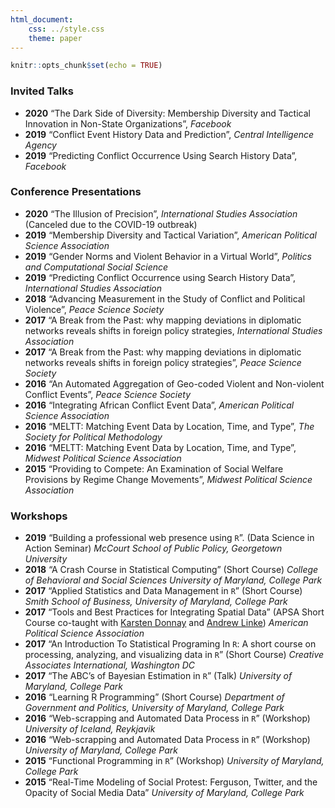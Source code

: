 ```yaml
---
html_document:
    css: ../style.css
    theme: paper 
---
```


```r
knitr::opts_chunk$set(echo = TRUE)
```


### Invited Talks

- **2020** "The Dark Side of Diversity: Membership Diversity and Tactical Innovation in Non-State Organizations", _Facebook_
- **2019** "Conflict Event History Data and Prediction", _Central Intelligence Agency_
- **2019** "Predicting Conflict Occurrence Using Search History Data", _Facebook_

### Conference Presentations

- **2020** "The Illusion of Precision", _International Studies Association_ (Canceled due to the COVID-19 outbreak)
- **2019** "Membership Diversity and Tactical Variation", _American Political Science Association_
- **2019** "Gender Norms and Violent Behavior in a Virtual World", _Politics and Computational Social Science_
- **2019** "Predicting Conflict Occurrence using Search History Data", _International Studies Association_
- **2018** "Advancing Measurement in the Study of Conflict and Political Violence", _Peace Science Society_
- **2017** "A Break from the Past: why mapping deviations in diplomatic networks reveals shifts in foreign policy strategies, _International Studies Association_ 
- **2017** "A Break from the Past: why mapping deviations in diplomatic networks reveals shifts in foreign policy strategies", _Peace Science Society_
- **2016** "An Automated Aggregation of Geo-coded Violent and Non-violent Conflict Events", _Peace Science Society_
- **2016** "Integrating African Conflict Event Data", _American Political Science Association_
- **2016** "MELTT: Matching Event Data by Location, Time, and Type", _The Society for Political Methodology_
- **2016** "MELTT: Matching Event Data by Location, Time, and Type", _Midwest Political Science Association_
- **2015** "Providing to Compete: An Examination of Social Welfare Provisions by Regime Change Movements", _Midwest Political Science Association_

### Workshops

- **2019** "Building a professional web presence using `R`". (Data Science in Action Seminar) _McCourt School of Public Policy, Georgetown University_
- **2018** "A Crash Course in Statistical Computing" (Short Course) _College of Behavioral and Social Sciences University of Maryland, College Park_
- **2017** "Applied Statistics and Data Management in `R`" (Short Course) _Smith School of Business, University of Maryland, College Park_
- **2017** "Tools and Best Practices for Integrating Spatial Data" (APSA Short Course co-taught with [Karsten Donnay](https://www.karstendonnay.net/) and [Andrew Linke](https://faculty.utah.edu/u6001910-Andrew_M._Linke/hm/index.hml)) _American Political Science Association_
- **2017** "An Introduction To Statistical Programing In `R`: A short course on processing, analyzing, and visualizing data in `R`" (Short Course) _Creative Associates International, Washington DC_
- **2017** "The ABC’s of Bayesian Estimation in `R`" (Talk) _University of Maryland, College Park_
- **2016** "Learning R Programming" (Short Course) _Department of Government and Politics, University of Maryland, College Park_
- **2016** "Web-scrapping and Automated Data Process in `R`" (Workshop) _University of Iceland, Reykjavik_
- **2016** "Web-scrapping and Automated Data Process in `R`" (Workshop) _University of Maryland, College Park_
- **2015** "Functional Programming in `R`" (Workshop) _University of Maryland, College Park_
- **2015** "Real-Time Modeling of Social Protest: Ferguson, Twitter, and the Opacity of Social Media Data" _University of Maryland, College Park_
